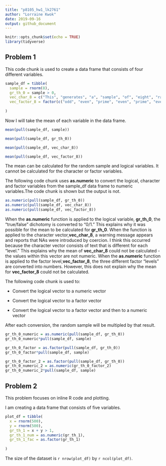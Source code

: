 ```yaml
---
title: "p8105_hw1_lk2761"
author: "Lorraine Kwok" 
date: 2019-09-16
output: github_document
---
```


```r
knitr::opts_chunk$set(echo = TRUE)
library(tidyverse)
```

## Problem 1

This code chunk is used to create a data frame that consists of four different variables.

```r

sample_df = tibble(
  sample = rnorm(8),
  gr_th_0 = sample > 0, 
  vec_char_8 = c("This", "generates", "a", "sample", "of", "eight", "random", "numbers"),
  vec_factor_8 = factor(c("odd", "even", "prime", "even", "prime", "even", "odd", "even"))
  
)

```

Now I will take the mean of each variable in the data frame. 

```r
mean(pull(sample_df, sample))

mean(pull(sample_df, gr_th_0)) 

mean(pull(sample_df, vec_char_8))

mean(pull(sample_df, vec_factor_8))

```

The mean can be calculated for the random sample and logical variables. It cannot be calculated for the character or factor variables. 

The following code chunk uses **as.numeric** to convert the logical, character and factor variables from the sample_df data frame to numeric variables.The code chunk is shown but the output is not.  

```r

as.numeric(pull(sample_df, gr_th_0))
as.numeric(pull(sample_df, vec_char_8))
as.numeric(pull(sample_df, vec_factor_8))

```

When the **as.numeric** function is applied to the logical variable, **gr_th_0**, the "true/false" dichotomy is converted to "0/1." This explains why it was possible for the mean to be calculated for **gr_th_0**. When the function is applied to the character vector,**vec_char_8**, a warning message appears and reports that NAs were introduced by coercion. I think this occurred because the character vector consists of text that is different for each "level." This explains why the mean of **vec_char_8** could not be calculated - the values within this vector are not numeric. When the **as.numeric** function is applied to the factor level,**vec_factor_8**, the three different factor "levels" are converted into numbers. However, this does not explain why the mean for **vec_factor_8** could not be calculated. 

The following code chunk is used to: 

  * Convert the logical vector to a numeric vector
  
  * Convert the logical vector to a factor vector
  
  * Convert the logical vector to a factor vector and then to a numeric vector

After each conversion, the random sample will be multipled by that result. 

```r

gr_th_0_numeric = as.numeric(pull(sample_df, gr_th_0))
gr_th_0_numeric*pull(sample_df, sample)

gr_th_0_factor = as.factor(pull(sample_df, gr_th_0))
gr_th_0_factor*pull(sample_df, sample)

gr_th_0_factor_2 = as.factor(pull(sample_df, gr_th_0))
gr_th_0_numeric_2 = as.numeric(gr_th_0_factor_2)
gr_th_0_numeric_2*pull(sample_df, sample)

```

## Problem 2

This problem focuses on inline R code and plotting. 

I am creating a data frame that consists of five variables. 

```r

plot_df = tibble(
  x = rnorm(500),
  y = rnorm(500),
  gr_th_1 = x + y > 1,
  gr_th_1_num = as.numeric(gr_th_1),
  gr_th_1_fac = as.factor(gr_th_1)
  
)
```

The size of the dataset is `r nrow(plot_df)` by `r ncol(plot_df)`.
